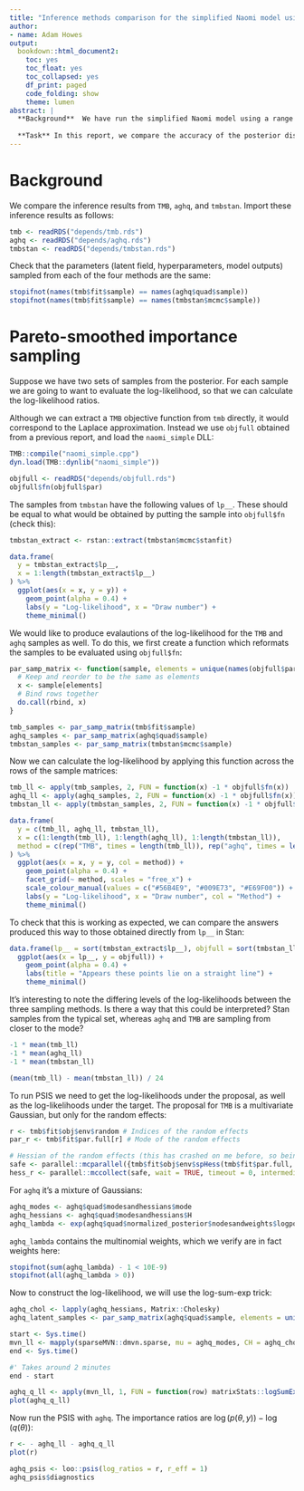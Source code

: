 ```yaml
---
title: "Inference methods comparison for the simplified Naomi model using Pareto-smoothed importance sampling"
author:
- name: Adam Howes
output:
  bookdown::html_document2:
    toc: yes
    toc_float: yes
    toc_collapsed: yes
    df_print: paged
    code_folding: show
    theme: lumen
abstract: |
  **Background**  We have run the simplified Naomi model using a range of inference methods: `TMB`, `aghq`, and `tmbstan`.
  
  **Task** In this report, we compare the accuracy of the posterior distributions obtained from these inference methods using Pareto-smoothed importance sampling.
---
```


# Background

We compare the inference results from `TMB`, `aghq`, and `tmbstan`.
Import these inference results as follows:

```r
tmb <- readRDS("depends/tmb.rds")
aghq <- readRDS("depends/aghq.rds")
tmbstan <- readRDS("depends/tmbstan.rds")
```

Check that the parameters (latent field, hyperparameters, model outputs) sampled from each of the four methods are the same:

```r
stopifnot(names(tmb$fit$sample) == names(aghq$quad$sample))
stopifnot(names(tmb$fit$sample) == names(tmbstan$mcmc$sample))
```

# Pareto-smoothed importance sampling

Suppose we have two sets of samples from the posterior.
For each sample we are going to want to evaluate the log-likelihood, so that we can calculate the log-likelihood ratios.

Although we can extract a `TMB` objective function from `tmb` directly, it would correspond to the Laplace approximation.
Instead we use `objfull` obtained from a previous report, and load the `naomi_simple` DLL:

```r
TMB::compile("naomi_simple.cpp")
dyn.load(TMB::dynlib("naomi_simple"))

objfull <- readRDS("depends/objfull.rds")
objfull$fn(objfull$par)
```

The samples from `tmbstan` have the following values of `lp__`.
These should be equal to what would be obtained by putting the sample into `objfull$fn` (check this):

```r
tmbstan_extract <- rstan::extract(tmbstan$mcmc$stanfit)

data.frame(
  y = tmbstan_extract$lp__,
  x = 1:length(tmbstan_extract$lp__)
) %>%
  ggplot(aes(x = x, y = y)) +
    geom_point(alpha = 0.4) +
    labs(y = "Log-likelihood", x = "Draw number") +
    theme_minimal()
```

We would like to produce evalautions of the log-likelihood for the `TMB` and `aghq` samples as well.
To do this, we first create a function which reformats the samples to be evaluated using `objfull$fn`:

```r
par_samp_matrix <- function(sample, elements = unique(names(objfull$par))) {
  # Keep and reorder to be the same as elements
  x <- sample[elements]
  # Bind rows together
  do.call(rbind, x)
}

tmb_samples <- par_samp_matrix(tmb$fit$sample)
aghq_samples <- par_samp_matrix(aghq$quad$sample)
tmbstan_samples <- par_samp_matrix(tmbstan$mcmc$sample)
```

Now we can calculate the log-likelihood by applying this function across the rows of the sample matrices:

```r
tmb_ll <- apply(tmb_samples, 2, FUN = function(x) -1 * objfull$fn(x))
aghq_ll <- apply(aghq_samples, 2, FUN = function(x) -1 * objfull$fn(x))
tmbstan_ll <- apply(tmbstan_samples, 2, FUN = function(x) -1 * objfull$fn(x))

data.frame(
  y = c(tmb_ll, aghq_ll, tmbstan_ll),
  x = c(1:length(tmb_ll), 1:length(aghq_ll), 1:length(tmbstan_ll)),
  method = c(rep("TMB", times = length(tmb_ll)), rep("aghq", times = length(aghq_ll)), rep("tmbstan", times = length(tmbstan_ll)))
) %>%
  ggplot(aes(x = x, y = y, col = method)) +
    geom_point(alpha = 0.4) +
    facet_grid(~ method, scales = "free_x") +
    scale_colour_manual(values = c("#56B4E9", "#009E73", "#E69F00")) +
    labs(y = "Log-likelihood", x = "Draw number", col = "Method") +
    theme_minimal()
```

To check that this is working as expected, we can compare the answers produced this way to those obtained directly from `lp__` in Stan:

```r
data.frame(lp__ = sort(tmbstan_extract$lp__), objfull = sort(tmbstan_ll)) %>%
  ggplot(aes(x = lp__, y = objfull)) +
    geom_point(alpha = 0.4) +
    labs(title = "Appears these points lie on a straight line") +
    theme_minimal()
```

It's interesting to note the differing levels of the log-likelihoods between the three sampling methods.
Is there a way that this could be interpreted?
Stan samples from the typical set, whereas `aghq` and `TMB` are sampling from closer to the mode?

```r
-1 * mean(tmb_ll)
-1 * mean(aghq_ll)
-1 * mean(tmbstan_ll)

(mean(tmb_ll) - mean(tmbstan_ll)) / 24
```

To run PSIS we need to get the log-likelihoods under the proposal, as well as the log-likelihoods under the target.
The proposal for `TMB` is a multivariate Gaussian, but only for the random effects:

```r
r <- tmb$fit$obj$env$random # Indices of the random effects
par_r <- tmb$fit$par.full[r] # Mode of the random effects

# Hessian of the random effects (this has crashed on me before, so being safe)
safe <- parallel::mcparallel({tmb$fit$obj$env$spHess(tmb$fit$par.full, random = TRUE)})
hess_r <- parallel::mccollect(safe, wait = TRUE, timeout = 0, intermediate = FALSE)
```

For `aghq` it's a mixture of Gaussians:

```r
aghq_modes <- aghq$quad$modesandhessians$mode
aghq_hessians <- aghq$quad$modesandhessians$H
aghq_lambda <- exp(aghq$quad$normalized_posterior$nodesandweights$logpost_normalized) * aghq$quad$normalized_posterior$nodesandweights$weights
```

`aghq_lambda` contains the multinomial weights, which we verify are in fact weights here:

```r
stopifnot(sum(aghq_lambda) - 1 < 10E-9)
stopifnot(all(aghq_lambda > 0))
```

Now to construct the log-likelihood, we will use the log-sum-exp trick:

```r
aghq_chol <- lapply(aghq_hessians, Matrix::Cholesky)
aghq_latent_samples <- par_samp_matrix(aghq$quad$sample, elements = unique(names(aghq_modes[[1]])))

start <- Sys.time()
mvn_ll <- mapply(sparseMVN::dmvn.sparse, mu = aghq_modes, CH = aghq_chol, MoreArgs = list(x = t(aghq_latent_samples), prec = TRUE, log = TRUE))
end <- Sys.time()

#' Takes around 2 minutes
end - start

aghq_q_ll <- apply(mvn_ll, 1, FUN = function(row) matrixStats::logSumExp(log(aghq_lambda) + row))
plot(aghq_q_ll)
```

Now run the PSIS with `aghq`.
The importance ratios are $\log(p(\theta, y)) - \log(q(\theta))$:

```r
r <- - aghq_ll - aghq_q_ll
plot(r)

aghq_psis <- loo::psis(log_ratios = r, r_eff = 1)
aghq_psis$diagnostics
```

